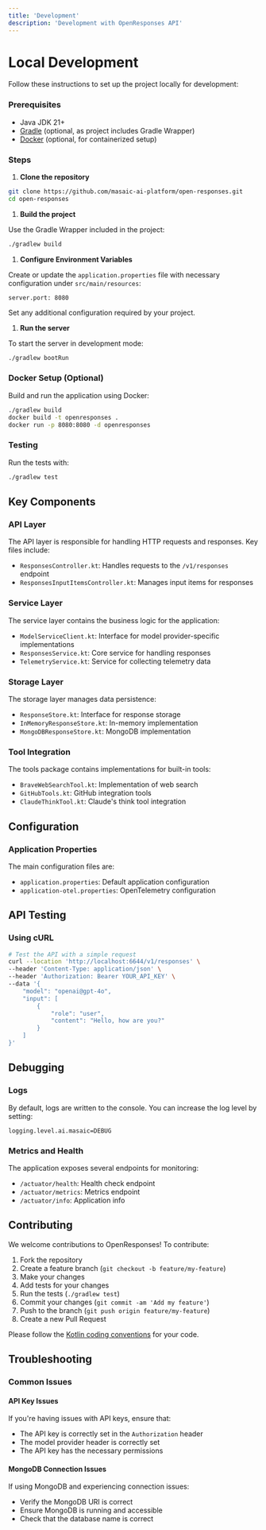 ```yaml
---
title: 'Development'
description: 'Development with OpenResponses API'
---
```


# Local Development

Follow these instructions to set up the project locally for development:

### Prerequisites

- Java JDK 21+
- [Gradle](https://gradle.org/) (optional, as project includes Gradle Wrapper)
- [Docker](https://www.docker.com/) (optional, for containerized setup)

### Steps

1. **Clone the repository**

```bash
git clone https://github.com/masaic-ai-platform/open-responses.git
cd open-responses
```

1. **Build the project**

Use the Gradle Wrapper included in the project:

```bash
./gradlew build
```

1. **Configure Environment Variables**

Create or update the `application.properties` file with necessary configuration under `src/main/resources`:

```properties
server.port: 8080
```

Set any additional configuration required by your project.

1. **Run the server**

To start the server in development mode:

```bash
./gradlew bootRun
```

### Docker Setup (Optional)

Build and run the application using Docker:

```bash
./gradlew build
docker build -t openresponses .
docker run -p 8080:8080 -d openresponses
```

### Testing

Run the tests with:

```bash
./gradlew test
```

## Key Components

### API Layer

The API layer is responsible for handling HTTP requests and responses. Key files include:

- `ResponsesController.kt`: Handles requests to the `/v1/responses` endpoint
- `ResponsesInputItemsController.kt`: Manages input items for responses

### Service Layer

The service layer contains the business logic for the application:

- `ModelServiceClient.kt`: Interface for model provider-specific implementations
- `ResponsesService.kt`: Core service for handling responses
- `TelemetryService.kt`: Service for collecting telemetry data

### Storage Layer

The storage layer manages data persistence:

- `ResponseStore.kt`: Interface for response storage
- `InMemoryResponseStore.kt`: In-memory implementation
- `MongoDBResponseStore.kt`: MongoDB implementation

### Tool Integration

The tools package contains implementations for built-in tools:

- `BraveWebSearchTool.kt`: Implementation of web search
- `GitHubTools.kt`: GitHub integration tools
- `ClaudeThinkTool.kt`: Claude's think tool integration

## Configuration

### Application Properties

The main configuration files are:

- `application.properties`: Default application configuration
- `application-otel.properties`: OpenTelemetry configuration

## API Testing

### Using cURL

```bash
# Test the API with a simple request
curl --location 'http://localhost:6644/v1/responses' \
--header 'Content-Type: application/json' \
--header 'Authorization: Bearer YOUR_API_KEY' \
--data '{
    "model": "openai@gpt-4o",
    "input": [
        {
            "role": "user",
            "content": "Hello, how are you?"
        }
    ]
}'
```

## Debugging

### Logs

By default, logs are written to the console. You can increase the log level by setting:

```properties
logging.level.ai.masaic=DEBUG
```

### Metrics and Health

The application exposes several endpoints for monitoring:

- `/actuator/health`: Health check endpoint
- `/actuator/metrics`: Metrics endpoint
- `/actuator/info`: Application info

## Contributing

We welcome contributions to OpenResponses! To contribute:

1. Fork the repository
2. Create a feature branch (`git checkout -b feature/my-feature`)
3. Make your changes
4. Add tests for your changes
5. Run the tests (`./gradlew test`)
6. Commit your changes (`git commit -am 'Add my feature'`)
7. Push to the branch (`git push origin feature/my-feature`)
8. Create a new Pull Request

Please follow the [Kotlin coding conventions](https://kotlinlang.org/docs/coding-conventions.html) for your code.

## Troubleshooting

### Common Issues

#### API Key Issues

If you're having issues with API keys, ensure that:

- The API key is correctly set in the `Authorization` header
- The model provider header is correctly set
- The API key has the necessary permissions

#### MongoDB Connection Issues

If using MongoDB and experiencing connection issues:

- Verify the MongoDB URI is correct
- Ensure MongoDB is running and accessible
- Check that the database name is correct
